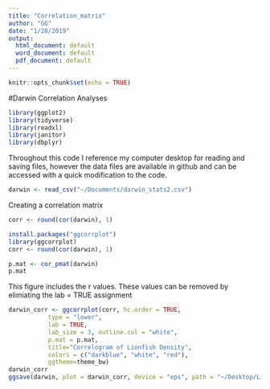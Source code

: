 ```yaml
---
title: "Correlation_matrix"
author: "GG"
date: "1/28/2019"
output:
  html_document: default
  word_document: default
  pdf_document: default
---
```


```r
knitr::opts_chunk$set(echo = TRUE)
```
#Darwin Correlation Analyses
```r
library(ggplot2)
library(tidyverse)
library(readxl)
library(janitor)
library(dbplyr)
```
Throughout this code I reference my computer desktop for reading and saving files, however the data files are available in github and can be accessed with a quick modification to the code.
```r
darwin <- read_csv("~/Documents/darwin_stats2.csv")
```
Creating a correlation matrix

```r
corr <- round(cor(darwin), 1)
```

```r
install.packages("ggcorrplot")
library(ggcorrplot)
corr <- round(cor(darwin), 1)
```
```r
p.mat <- cor_pmat(darwin)
p.mat

```

This figure includes the r values. These values can be removed by elimiating the lab = TRUE assignment
```r
darwin_corr <- ggcorrplot(corr, hc.order = TRUE, 
           type = "lower", 
           lab = TRUE, 
           lab_size = 3, outline.col = "white",
           p.mat = p.mat,
           title="Correlogram of Lionfish Density", 
           colors = c("darkblue", "white", "red"),
           ggtheme=theme_bw)
darwin_corr
ggsave(darwin, plot = darwin_corr, device = "eps", path = "~/Desktop/Lionfish")
```




